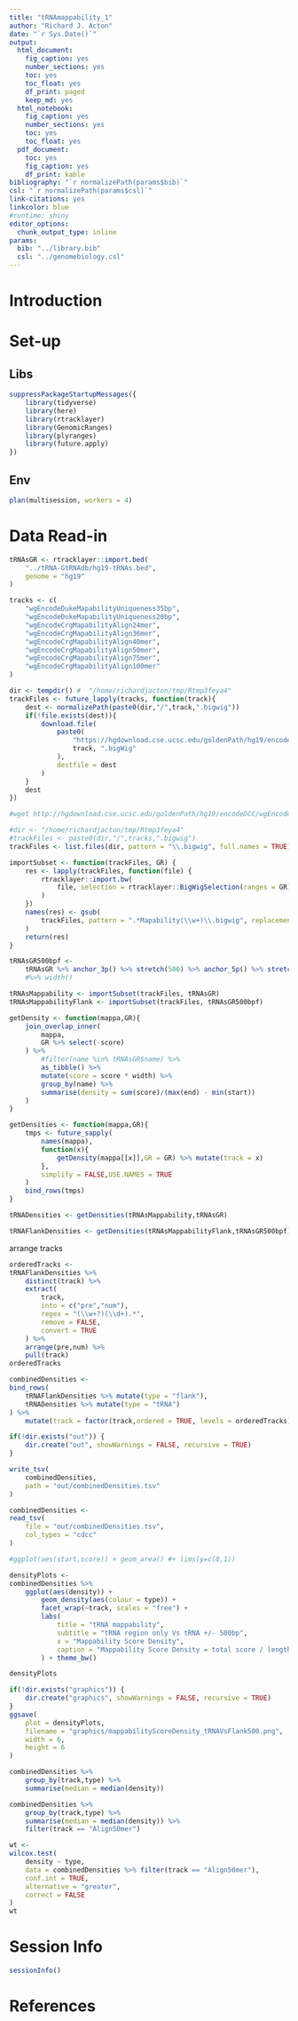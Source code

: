 ```yaml
---
title: "tRNAmappability_1"
author: "Richard J. Acton"
date: "`r Sys.Date()`"
output:
  html_document:
    fig_caption: yes
    number_sections: yes
    toc: yes
    toc_float: yes
    df_print: paged
    keep_md: yes
  html_notebook:
    fig_caption: yes
    number_sections: yes
    toc: yes
    toc_float: yes
  pdf_document:
    toc: yes
    fig_caption: yes
    df_print: kable
bibliography: "`r normalizePath(params$bib)`"
csl: "`r normalizePath(params$csl)`"
link-citations: yes
linkcolor: blue
#runtime: shiny
editor_options: 
  chunk_output_type: inline
params:
  bib: "../library.bib"
  csl: "../genomebiology.csl"
---
```


# Introduction

# Set-up

## Libs

```r
suppressPackageStartupMessages({
	library(tidyverse)
	library(here)
	library(rtracklayer)
	library(GenomicRanges)
	library(plyranges)
	library(future.apply)
})
```

## Env

```r
plan(multisession, workers = 4)
```

# Data Read-in

```r
tRNAsGR <- rtracklayer::import.bed(
	"../tRNA-GtRNAdb/hg19-tRNAs.bed",
	genome = "hg19"
)
```

```r
tracks <- c(
	"wgEncodeDukeMapabilityUniqueness35bp",
	"wgEncodeDukeMapabilityUniqueness20bp",
	"wgEncodeCrgMapabilityAlign24mer",
	"wgEncodeCrgMapabilityAlign36mer",
	"wgEncodeCrgMapabilityAlign40mer",
	"wgEncodeCrgMapabilityAlign50mer",
	"wgEncodeCrgMapabilityAlign75mer",
	"wgEncodeCrgMapabilityAlign100mer"
)
```

```r
dir <- tempdir() #  "/home/richardjacton/tmp/Rtmp3feya4"
trackFiles <- future_lapply(tracks, function(track){
	dest <- normalizePath(paste0(dir,"/",track,".bigwig"))
	if(!file.exists(dest)){
		download.file(
			paste0(
				"https://hgdownload.cse.ucsc.edu/goldenPath/hg19/encodeDCC/wgEncodeMapability/",
				track, ".bigWig"
			),
			destfile = dest
		)
	}
	dest
})

#wget http://hgdownload.cse.ucsc.edu/goldenPath/hg19/encodeDCC/wgEncodeMapability/wgEncodeDukeMapabilityUniqueness35bp.bigWig
```

```r
#dir <- "/home/richardjacton/tmp/Rtmp3feya4"
#trackFiles <- paste0(dir,"/",tracks,".bigwig")
trackFiles <- list.files(dir, pattern = "\\.bigwig", full.names = TRUE)
```

```r
importSubset <- function(trackFiles, GR) {
	res <- lapply(trackFiles, function(file) {
		rtracklayer::import.bw(
			file, selection = rtracklayer::BigWigSelection(ranges = GR)
		)
	})
	names(res) <- gsub(
		trackFiles, pattern = ".*Mapability(\\w+)\\.bigwig", replacement = "\\1"
	)
	return(res)
}
```

```r
tRNAsGR500bpf <- 
	tRNAsGR %>% anchor_3p() %>% stretch(500) %>% anchor_5p() %>% stretch(500) 
	#%>% width()
```

```r
tRNAsMappability <- importSubset(trackFiles, tRNAsGR)
tRNAsMappabilityFlank <- importSubset(trackFiles, tRNAsGR500bpf)
```

```r
getDensity <- function(mappa,GR){
	join_overlap_inner(
		mappa,
		GR %>% select(-score)
	) %>%
		#filter(name %in% tRNAsGR$name) %>%
		as_tibble() %>%
		mutate(score = score * width) %>%
		group_by(name) %>%
		summarise(density = sum(score)/(max(end) - min(start))
	)
}
```

```r
getDensities <- function(mappa,GR){
	tmps <- future_sapply(
		names(mappa),
		function(x){
			getDensity(mappa[[x]],GR = GR) %>% mutate(track = x)
		},
		simplify = FALSE,USE.NAMES = TRUE
	)
	bind_rows(tmps)
}
```

```r
tRNADensities <- getDensities(tRNAsMappability,tRNAsGR)
```

```r
tRNAFlankDensities <- getDensities(tRNAsMappabilityFlank,tRNAsGR500bpf)
```

arrange tracks

```r
orderedTracks <- 
tRNAFlankDensities %>% 
	distinct(track) %>% 
	extract(
		track,
		into = c("pre","num"),
		regex = "(\\w+?)(\\d+).*",
		remove = FALSE,
		convert = TRUE
	) %>% 
	arrange(pre,num) %>%
	pull(track)
orderedTracks
```

```r
combinedDensities <- 
bind_rows(
	tRNAFlankDensities %>% mutate(type = "flank"),
	tRNADensities %>% mutate(type = "tRNA")
) %>% 
	mutate(track = factor(track,ordered = TRUE, levels = orderedTracks))
```

```r
if(!dir.exists("out")) {
	dir.create("out", showWarnings = FALSE, recursive = TRUE)
}

write_tsv(
	combinedDensities,
	path = "out/combinedDensities.tsv"
)
```

```r
combinedDensities <- 
read_tsv(
	file = "out/combinedDensities.tsv",
	col_types = "cdcc"
)
```

```r
#ggplot(aes(start,score)) + geom_area() #+ lims(y=c(0,1))
```

```r
densityPlots <- 
combinedDensities %>%
	ggplot(aes(density)) + 
		geom_density(aes(colour = type)) + 
		facet_wrap(~track, scales = "free") + 
		labs(
			title = "tRNA mappability",
			subtitle = "tRNA region only Vs tRNA +/- 500bp",
			x = "Mappability Score Density",
			caption = "Mappability Score Density = total score / length of region"
		) + theme_bw()

densityPlots
```

```r
if(!dir.exists("graphics")) {
	dir.create("graphics", showWarnings = FALSE, recursive = TRUE)
}
ggsave(
	plot = densityPlots,
	filename = "graphics/mappabilityScoreDensity_tRNAVsFlank500.png",
	width = 6,
	height = 6
)
```

```r
combinedDensities %>%
	group_by(track,type) %>%
	summarise(median = median(density))
```

```r
combinedDensities %>%
	group_by(track,type) %>%
	summarise(median = median(density)) %>%
	filter(track == "Align50mer")
```

```r
wt <- 
wilcox.test(
	density ~ type,
	data = combinedDensities %>% filter(track == "Align50mer"),
	conf.int = TRUE,
	alternative = "greater",
	correct = FALSE
)
wt
```

# Session Info

```r
sessionInfo()
```

# References

<div id = "refs"></div>
